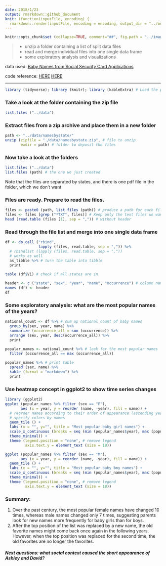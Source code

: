 ```yaml
---
date: 2018/1/23
output: rmarkdown::github_document
knit: (function(inputFile, encoding) {
  rmarkdown::render(inputFile, encoding = encoding, output_dir = "../output/") })
---
```


```r
knitr::opts_chunk$set (collapse=TRUE, comment="##", fig.path = "../images/")
```
  
> - unzip a folder containing a list of split data files  
> - read and merge individual files into one single data frame  
> - some exploratory analysis and visualizations  
  
data used: [Baby Names from Social Security Card Applications](https://catalog.data.gov/dataset/baby-names-from-social-security-card-applications-data-by-state-and-district-of-)  
  
code reference: [HERE](https://stat.ethz.ch/pipermail/r-help/2010-October/255593.html)  [HERE](https://stackoverflow.com/a/35236167)

***

```r
library (tidyverse); library (knitr); library (kableExtra) # Load the package
```
  
### Take a look at the folder containing the zip file
```r
list.files ("../data")
```
### Extract files from a zip archive and place them in a new folder
```r
path <- "../data/namesbystate/" 
unzip (zipfile = "./data/namesbystate.zip", # file to unzip
       exdir = path) # folder to deposit the files
```

### Now take a look at the folders
```r
list.files ("../data")
list.files (path) # the one we just created
```
Note that the files are separated by states, and there is one pdf file in the folder, which we don't want  

### Files are ready. Prepare to read the files.
```r
files <- paste0 (path, list.files (path)) # produce a path for each file
files <- files [grep ("*TXT", files)] # Keep only the text files we want
head (read.table (files [1], sep = ",")) # without header
```

### Read through the file list and merge into one single data frame
```r
df <- do.call ("rbind", 
               lapply (files, read.table, sep = ",")) %>% 
  # rbindlist (lapply (files, read.table, sep = ",")) 
  # works as well
  as_tibble %>% # turn the table into tibble
  print

table (df$V1) # check if all states are in
 
header <- c ("state", "sex", "year", "name", "occurrence") # column names
names (df) <- header
df 
```

### Some exploratory analysis: what are the most popular names of the years?
```r
national_count <- df %>% # sum up national count of baby names
  group_by(sex, year, name) %>% 
  summarize (occurrence_all = sum (occurrence)) %>% 
  arrange (sex, year, desc(occurrence_all)) %>% 
  print

popular_names <- national_count %>% # look for the most popular names
  filter (occurrence_all == max (occurrence_all)) 
  
popular_names %>% # print table
  spread (sex, name) %>% 
  kable (format = "markdown") %>% 
  print
```

### Use heatmap concept in ggplot2 to show time series changes
```r
library (ggplot2)
ggplot (popular_names %>% filter (sex == "F"), 
       aes (x = year, y = reorder (name, -year), fill = name)) + 
  # reorder names according to their order of appearance (ascending year)
  # specify colors by names
  geom_tile () +
  labs (x = "", y="", title = "Most popular baby girl names") +
  scale_x_continuous (breaks = seq (min (popular_names$year), max (popular_names$year), by = 10)) +
  theme_minimal() +
  theme (legend.position = "none", # remove legend
         axis.text.y = element_text (size = 18))

ggplot (popular_names %>% filter (sex == "M"), 
       aes (x = year, y = reorder (name, -year), fill = name)) +
  geom_tile () +
  labs (x = "", y="", title = "Most popular baby boy names") +
  scale_x_continuous (breaks = seq (min (popular_names$year), max (popular_names$year), by = 10)) +
  theme_minimal() +
  theme (legend.position = "none", # remove legend
         axis.text.y = element_text (size = 18))
```
    
### Summary: 
1. Over the past century, the most popular female names have changed 10 times, whereas male names changed only 7 times, suggesting parents look for new names more frequently for baby girls than for boys.    
2. After the top position of the list was replaced by a new name, the old favorite names might come back once again in the following years. However, when the top position was replaced for the second time, the old favorites are no longer the favorites.    

##### Next questions: what social context caused the short appearance of Ashley and David?